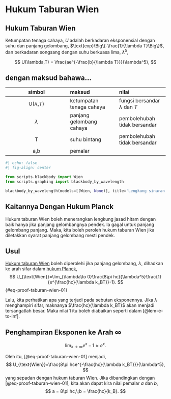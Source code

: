 # Hukum Taburan Wien

:::::{.callout-note appearance="minimal"}
##
::::{#thm-taburan-wien}
## Hukum Taburan Wien
Ketumpatan tenaga cahaya, $U$ adalah berkadaran eksponensial dengan suhu dan panjang gelombang, $\text{exp}\Big\{-\frac{1}{\lambda T}\Big\}$, dan berkadaran songsang dengan suhu berkuasa lima, $\lambda^5$, 

$$
U(\lambda,T) = \frac{ae^{-\frac{b}{\lambda T}}}{\lambda^5},
$$

:::{.callout-tip collapse=true} 
## dengan maksud bahawa...

| simbol | maksud | nilai |
| :---: | :--- | :--- |
| U($\lambda$,$T$) | ketumpatan tenaga cahaya| fungsi bersandar $\lambda$ dan $T$ |
| $\lambda$ | panjang gelombang cahaya| pembolehubah tidak bersandar |
| T | suhu bintang| pembolehubah tidak bersandar |
| a,b | pemalar| |

:::
::::
:::::


```python
#| echo: false
#| fig-align: center

from scripts.blackbody import Wien
from scripts.graphing import blackbody_by_wavelength

blackbody_by_wavelength(models=[(Wien, None)], title='Lengkung sinaran jasad hitam berdasarkan model Wien', mock_data='data contoh')
```

## Kaitannya Dengan Hukum Planck

::::::{.proof}
Hukum taburan Wien boleh menerangkan lengkung jasad hitam dengan baik hanya jika panjang gelombangnya pendek.
Ia gagal untuk panjang gelombang panjang. 
Maka, kita boleh peroleh hukum taburan Wien jika diletakkan syarat panjang gelombang mesti pendek.

:::{.callout-tip}
## Usul
[Hukum taburan Wien](#thm-taburan-wien) boleh diperolehi jika panjang gelombang, $\lambda$, dihadkan ke arah sifar dalam [hukum Planck](./Planck.qmd#thm-planck),
$$
    U_{\text{Wien}}=\lim_{\lambda\to 0}\frac{8\pi hc}{\lambda^5}\frac{1}{e^{\frac{hc}{\lambda k_BT}}-1}.
$${#eq-proof-taburan-wien-01}
:::

Lalu, kita perhatikan apa yang terjadi pada sebutan eksponennya. Jika $\lambda$ menghampiri sifar, maknanya $\frac{hc}{\lambda k_BT}$ akan menjadi tersangatlah besar. Maka nilai $1$ itu boleh diabaikan seperti dalam [@lem-e-to-inf].

:::{#lem-e-to-inf .column-margin}
## Penghampiran Eksponen ke Arah $\infty$
$$
\lim_{x\to\infty}e^x - 1 \approx e^x.
$$
:::

Oleh itu, [@eq-proof-taburan-wien-01] menjadi,
$$
    U_{\text{Wien}}=\frac{8\pi hce^{-\frac{hc}{\lambda k_BT}}}{\lambda^5},
$$
yang sepadan dengan hukum taburan Wien. Jika dibandingkan dengan [@eq-proof-taburan-wien-01], kita akan dapat kira nilai pemalar $a$ dan $b$,
$$
    a = 8\pi hc,\;b = \frac{hc}{k_B}.
$$
::::::